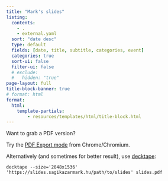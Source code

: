 ```yaml
---
title: "Mark's slides"
listing:
  contents:
    - .
    - external.yaml
  sort: "date desc"
  type: default
  fields: [date, title, subtitle, categories, event]
  categories: true
  sort-ui: false
  filter-ui: false
  # exclude:
  #   hidden: "true"
page-layout: full
title-block-banner: true
# format: html
format:
  html:
    template-partials:
        - resources/templates/html/title-block.html
---
```


Want to grab a PDF version?

Try the [PDF Export mode](https://quarto.org/docs/presentations/revealjs/presenting.html#print-to-pdf) from Chrome/Chromium.

Alternatively (and sometimes for better result), use [decktape](https://github.com/astefanutti/decktape):

```shell
decktape --size='2048x1536' 'https://slides.sagikazarmark.hu/path/to/slides' slides.pdf
```

<br>
<br>
